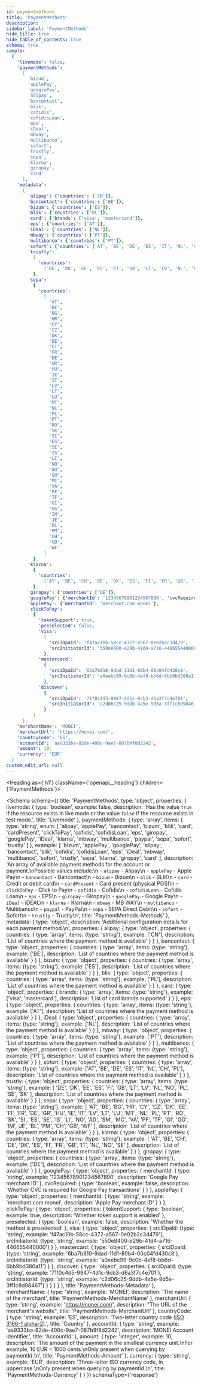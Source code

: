 ```yaml
---
id: paymentmethods
title: 'PaymentMethods'
description: ''
sidebar_label: 'PaymentMethods'
hide_title: true
hide_table_of_contents: true
schema: true
sample:
  {
    'livemode': false,
    'paymentMethods':
      [
        'bizum',
        'applePay',
        'googlePay',
        'alipay',
        'bancontact',
        'blik',
        'cofidis',
        'cofidisLoan',
        'eps',
        'iDeal',
        'mbway',
        'multibanco',
        'sofort',
        'trustly',
        'sepa',
        'klarna',
        'giropay',
        'card'
      ],
    'metadata':
      {
        'alipay': {'countries': ['CN']},
        'bancontact': {'countries': ['BE']},
        'bizum': {'countries': ['ES']},
        'blik': {'countries': ['PL']},
        'card': {'brands': ['visa', 'mastercard']},
        'eps': {'countries': ['AT']},
        'iDeal': {'countries': ['NL']},
        'mbway': {'countries': ['PT']},
        'multibanco': {'countries': ['PT']},
        'sofort': {'countries': ['AT', 'BE', 'DE', 'ES', 'IT', 'NL', 'CH', 'PL']},
        'trustly':
          {
            'countries':
              ['DE', 'DK', 'EE', 'ES', 'FI', 'GB', 'LT', 'LV', 'NL', 'NO', 'PL', 'SE', 'SK']
          },
        'sepa':
          {
            'countries':
              [
                'AT',
                'BE',
                'BG',
                'HR',
                'CY',
                'CZ',
                'DK',
                'EE',
                'FI',
                'FR',
                'DE',
                'GR',
                'HU',
                'IE',
                'IT',
                'LV',
                'LT',
                'LU',
                'MT',
                'NL',
                'PL',
                'PT',
                'RO',
                'SK',
                'SI',
                'ES',
                'SE',
                'IS',
                'LI',
                'NO',
                'AD',
                'SM',
                'MC',
                'VA',
                'PF',
                'TF',
                'GI',
                'GG',
                'IM',
                'JE',
                'BL',
                'PM',
                'CH',
                'GB',
                'WF'
              ]
          },
        'klarna':
          {
            'countries':
              ['AT', 'BE', 'CH', 'DE', 'DK', 'ES', 'FI', 'FR', 'GB', 'IT', 'NL', 'NO', 'SE']
          },
        'giropay': {'countries': ['DE']},
        'googlePay': {'merchantId': '12345678901234567890', 'cvcRequired': false},
        'applePay': {'merchantId': 'merchant.com.monei'},
        'clickToPay':
          {
            'tokenSupport': true,
            'preselected': false,
            'visa':
              {
                'srciDpaId': 'f47ac10b-58cc-4372-a567-0e02b2c3d479',
                'srcInitiatorId': '550e8400-e29b-41d4-a716-446655440000'
              },
            'mastercard':
              {
                'srciDpaId': '6ba7b810-9dad-11d1-80b4-00c04fd430c8',
                'srcInitiatorId': 'a0eebc99-9c0b-4ef8-bb6d-6bb9bd380a11'
              },
            'discover':
              {
                'srciDpaId': '71f0c4d5-9947-4d1c-9cb3-d6a3f7c4e701',
                'srcInitiatorId': 'c2d06c25-9ddb-4a5e-9d5a-3ff1c8d98467'
              }
          }
      },
    'merchantName': 'MONEI',
    'merchantUrl': 'https://monei.com/',
    'countryCode': 'ES',
    'accountId': 'aa9333ba-82de-400c-9ae7-087b9f8d2242',
    'amount': 10,
    'currency': 'EUR'
  }
custom_edit_url: null
---
```



<Heading as={'h1'} className={'openapi__heading'} children={'PaymentMethods'}></Heading>

<Schema
  schema={{
    title: 'PaymentMethods',
    type: 'object',
    properties: {
      livemode: {
        type: 'boolean',
        example: false,
        description:
          'Has the value `true` if the resource exists in live mode or the value `false` if the resource exists in test mode.',
        title: 'Livemode'
      },
      paymentMethods: {
        type: 'array',
        items: {
          type: 'string',
          enum: [
            'alipay',
            'applePay',
            'bancontact',
            'bizum',
            'blik',
            'card',
            'cardPresent',
            'clickToPay',
            'cofidis',
            'cofidisLoan',
            'eps',
            'giropay',
            'googlePay',
            'iDeal',
            'klarna',
            'mbway',
            'multibanco',
            'paypal',
            'sepa',
            'sofort',
            'trustly'
          ]
        },
        example: [
          'bizum',
          'applePay',
          'googlePay',
          'alipay',
          'bancontact',
          'blik',
          'cofidis',
          'cofidisLoan',
          'eps',
          'iDeal',
          'mbway',
          'multibanco',
          'sofort',
          'trustly',
          'sepa',
          'klarna',
          'giropay',
          'card'
        ],
        description:
          'An array of available payment methods for the account or payment.\nPossible values include:\n  - `alipay` - Alipay\n  - `applePay` - Apple Pay\n  - `bancontact` - Bancontact\n  - `bizum` - Bizum\n  - `blik` - BLIK\n  - `card` - Credit or debit card\n  - `cardPresent` - Card present (physical POS)\n  - `clickToPay` - Click to Pay\n  - `cofidis` - Cofidis\n  - `cofidisLoan` - Cofidis Loan\n  - `eps` - EPS\n  - `giropay` - Giropay\n  - `googlePay` - Google Pay\n  - `iDeal` - iDEAL\n  - `klarna` - Klarna\n  - `mbway` - MB WAY\n  - `multibanco` - Multibanco\n  - `paypal` - PayPal\n  - `sepa` - SEPA Direct Debit\n  - `sofort` - Sofort\n  - `trustly` - Trustly\n',
        title: 'PaymentMethods-Methods'
      },
      metadata: {
        type: 'object',
        description: 'Additional configuration details for each payment method.\n',
        properties: {
          alipay: {
            type: 'object',
            properties: {
              countries: {
                type: 'array',
                items: {type: 'string'},
                example: ['CN'],
                description: 'List of countries where the payment method is available'
              }
            }
          },
          bancontact: {
            type: 'object',
            properties: {
              countries: {
                type: 'array',
                items: {type: 'string'},
                example: ['BE'],
                description: 'List of countries where the payment method is available'
              }
            }
          },
          bizum: {
            type: 'object',
            properties: {
              countries: {
                type: 'array',
                items: {type: 'string'},
                example: ['ES'],
                description: 'List of countries where the payment method is available'
              }
            }
          },
          blik: {
            type: 'object',
            properties: {
              countries: {
                type: 'array',
                items: {type: 'string'},
                example: ['PL'],
                description: 'List of countries where the payment method is available'
              }
            }
          },
          card: {
            type: 'object',
            properties: {
              brands: {
                type: 'array',
                items: {type: 'string'},
                example: ['visa', 'mastercard'],
                description: 'List of card brands supported'
              }
            }
          },
          eps: {
            type: 'object',
            properties: {
              countries: {
                type: 'array',
                items: {type: 'string'},
                example: ['AT'],
                description: 'List of countries where the payment method is available'
              }
            }
          },
          iDeal: {
            type: 'object',
            properties: {
              countries: {
                type: 'array',
                items: {type: 'string'},
                example: ['NL'],
                description: 'List of countries where the payment method is available'
              }
            }
          },
          mbway: {
            type: 'object',
            properties: {
              countries: {
                type: 'array',
                items: {type: 'string'},
                example: ['PT'],
                description: 'List of countries where the payment method is available'
              }
            }
          },
          multibanco: {
            type: 'object',
            properties: {
              countries: {
                type: 'array',
                items: {type: 'string'},
                example: ['PT'],
                description: 'List of countries where the payment method is available'
              }
            }
          },
          sofort: {
            type: 'object',
            properties: {
              countries: {
                type: 'array',
                items: {type: 'string'},
                example: ['AT', 'BE', 'DE', 'ES', 'IT', 'NL', 'CH', 'PL'],
                description: 'List of countries where the payment method is available'
              }
            }
          },
          trustly: {
            type: 'object',
            properties: {
              countries: {
                type: 'array',
                items: {type: 'string'},
                example: [
                  'DE',
                  'DK',
                  'EE',
                  'ES',
                  'FI',
                  'GB',
                  'LT',
                  'LV',
                  'NL',
                  'NO',
                  'PL',
                  'SE',
                  'SK'
                ],
                description: 'List of countries where the payment method is available'
              }
            }
          },
          sepa: {
            type: 'object',
            properties: {
              countries: {
                type: 'array',
                items: {type: 'string'},
                example: [
                  'AT',
                  'BE',
                  'BG',
                  'HR',
                  'CY',
                  'CZ',
                  'DK',
                  'EE',
                  'FI',
                  'FR',
                  'DE',
                  'GR',
                  'HU',
                  'IE',
                  'IT',
                  'LV',
                  'LT',
                  'LU',
                  'MT',
                  'NL',
                  'PL',
                  'PT',
                  'RO',
                  'SK',
                  'SI',
                  'ES',
                  'SE',
                  'IS',
                  'LI',
                  'NO',
                  'AD',
                  'SM',
                  'MC',
                  'VA',
                  'PF',
                  'TF',
                  'GI',
                  'GG',
                  'IM',
                  'JE',
                  'BL',
                  'PM',
                  'CH',
                  'GB',
                  'WF'
                ],
                description: 'List of countries where the payment method is available'
              }
            }
          },
          klarna: {
            type: 'object',
            properties: {
              countries: {
                type: 'array',
                items: {type: 'string'},
                example: [
                  'AT',
                  'BE',
                  'CH',
                  'DE',
                  'DK',
                  'ES',
                  'FI',
                  'FR',
                  'GB',
                  'IT',
                  'NL',
                  'NO',
                  'SE'
                ],
                description: 'List of countries where the payment method is available'
              }
            }
          },
          giropay: {
            type: 'object',
            properties: {
              countries: {
                type: 'array',
                items: {type: 'string'},
                example: ['DE'],
                description: 'List of countries where the payment method is available'
              }
            }
          },
          googlePay: {
            type: 'object',
            properties: {
              merchantId: {
                type: 'string',
                example: '12345678901234567890',
                description: 'Google Pay merchant ID'
              },
              cvcRequired: {
                type: 'boolean',
                example: false,
                description: 'Whether CVC is required for Google Pay transactions'
              }
            }
          },
          applePay: {
            type: 'object',
            properties: {
              merchantId: {
                type: 'string',
                example: 'merchant.com.monei',
                description: 'Apple Pay merchant ID'
              }
            }
          },
          clickToPay: {
            type: 'object',
            properties: {
              tokenSupport: {
                type: 'boolean',
                example: true,
                description: 'Whether token support is enabled'
              },
              preselected: {
                type: 'boolean',
                example: false,
                description: 'Whether the method is preselected'
              },
              visa: {
                type: 'object',
                properties: {
                  srciDpaId: {type: 'string', example: 'f47ac10b-58cc-4372-a567-0e02b2c3d479'},
                  srcInitiatorId: {type: 'string', example: '550e8400-e29b-41d4-a716-446655440000'}
                }
              },
              mastercard: {
                type: 'object',
                properties: {
                  srciDpaId: {type: 'string', example: '6ba7b810-9dad-11d1-80b4-00c04fd430c8'},
                  srcInitiatorId: {type: 'string', example: 'a0eebc99-9c0b-4ef8-bb6d-6bb9bd380a11'}
                }
              },
              discover: {
                type: 'object',
                properties: {
                  srciDpaId: {type: 'string', example: '71f0c4d5-9947-4d1c-9cb3-d6a3f7c4e701'},
                  srcInitiatorId: {type: 'string', example: 'c2d06c25-9ddb-4a5e-9d5a-3ff1c8d98467'}
                }
              }
            }
          }
        },
        title: 'PaymentMethods-Metadata'
      },
      merchantName: {
        type: 'string',
        example: 'MONEI',
        description: 'The name of the merchant',
        title: 'PaymentMethods-MerchantName'
      },
      merchantUrl: {
        type: 'string',
        example: 'https://monei.com/',
        description: "The URL of the merchant's website",
        title: 'PaymentMethods-MerchantUrl'
      },
      countryCode: {
        type: 'string',
        example: 'ES',
        description:
          'Two-letter country code ([ISO 3166-1 alpha-2](https://en.wikipedia.org/wiki/ISO_3166-1_alpha-2)).',
        title: 'Country'
      },
      accountId: {
        type: 'string',
        example: 'aa9333ba-82de-400c-9ae7-087b9f8d2242',
        description: 'MONEI Account identifier.',
        title: 'AccountId'
      },
      amount: {
        type: 'integer',
        example: 10,
        description:
          'The amount of the payment in the smallest currency unit.\nFor example, 10 EUR = 1000 cents.\nOnly present when querying by paymentId.\n',
        title: 'PaymentMethods-Amount'
      },
      currency: {
        type: 'string',
        example: 'EUR',
        description:
          'Three-letter ISO currency code, in uppercase.\nOnly present when querying by paymentId.\n',
        title: 'PaymentMethods-Currency'
      }
    }
  }}
  schemaType={'response'}
></Schema>
